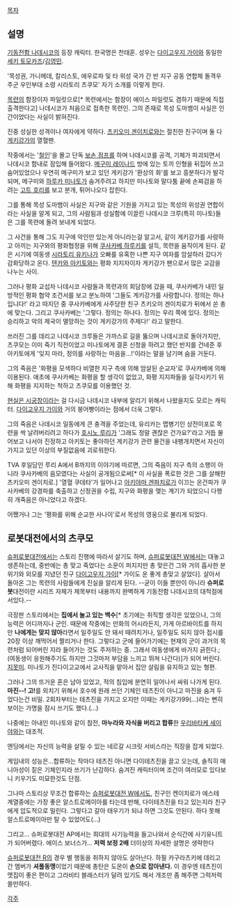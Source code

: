 [[목차]]
== 설명 ==
[[기동전함 나데시코]]의 등장 캐릭터. 한국명은 천태훈. 성우는 [[다이고우지 가이]]와 동일한 [[세키 토모카즈]]/[[김영민]].

'목성권, 가니메데, 칼리스토, 에우로파 및 타 위성 국가 간 반 지구 공동 연합체 돌격우주군 우인부대 소령 시라토리 츠쿠모' 자기 소개를 이렇게 한다.

[[목련]]의 함장이자 파일럿으로[* 목련에서는 함장이 에이스 파일럿도 겸하기 때문에 직접 출격한다고] 나데시코가 처음으로 접촉한 목련인. 그의 존재로 목성 도마뱀이 사실은 인간이었다는 사실이 밝혀진다.

진중 성실한 성격이나 여자에게 약하다. [[츠키오미 겐이치로]]와는 절친한 친구이며 둘 다 [[게키강가]]의 열혈팬. 

작중에서는 '[[철인]]'을 몰고 단독 [[보손 점프]]를 하며 나데시코를 공격, 기체가 파괴되면서 나데시코 함내로 잠입해 들어왔다. [[메구미 레이나드]] 방에 있는 토끼 인형을 뒤집어 쓰고 숨어있었으나 우연히 메구미가 보고 있던 게키강가 '환상의 화'를 보고 흥분하다가 발각되며, 메구미와 [[하루카 미나토]]가 숨겨주려고 하지만 미나토와 말다툼 끝에 손찌검을 하려는 [[고트 호리]]를 보고 분개, 튀어나오다 잡힌다.

그를 통해 목성 도마뱀이 사실은 지구와 같은 기원을 가지고 있는 목성의 위성권 연합이라는 사실을 알게 되고, 그의 사람됨과 성실함에 이끌린 나데시코 크루(특히 미나토)들은 그를 목련에 돌려 보내게 되었다.

그 사건을 통해 그도 지구에 악인만 있는게 아니라는걸 알고서, 같이 게키강가를 사랑하고 아끼는 지구와의 평화협정을 위해 [[쿠사카베 하루키]]를 설득, 목련을 움직이게 된다. 같은 시기에 여동생 [[시라토리 유키나]]가 오빠를 유혹한 나쁜 지구 여자를 암살하러 갔다가 감화당하고 온다. [[텐카와 아키토]]와는 평화 지지자이자 게키강가 팬으로서 많은 교감을 나누는 사이.

그러나 평화 교섭차 나데시코 사람들과 목련과의 회담장에 갔을 때, 쿠사카베가 내민 일방적인 평화 협약 조건서를 보고 분노하여 '그들도 게키강가를 사랑합니다. 정의는 하나입니다!' 라고 따지던 중 쿠사카베에게 사주당한 친구 츠키오미 겐이치로가 뒤에서 쏜 총에 맞는다. 그리고 쿠사카베는 '그렇다. 정의는 하나다. 정의는 우리 쪽에 있다. 정의는 승리하고 악의 제국이 멸망하는 것이 게키강가의 주제다!' 라고 말한다.

쓰러진 그를 데리고 나데시코 크루들은 가까스로 길을 뚫으며 나데시코로 돌아가지만, 츠쿠모는 이미 죽기 직전이었고 미나토에게 결혼 신청을 하려고 했던 반지를 건네준 후 아키토에게 '잊지 마라, 정의를 사랑하는 마음을...!'이라는 말을 남기며 숨을 거둔다.

그의 죽음은 '화평을 모색하다 비열한 지구 측에 의해 암살된 순교자'로 쿠사카베에 의해 이용된다. 애초에 쿠사카베는 화평을 할 생각이 없었고, 화평 지지파들을 실각시키기 위해 화평을 지지하는 척하고 츠쿠모를 이용했던 것.

[[현실은 시궁창]]이라는 걸 다시금 나데시코 내부에 알리기 위해서 나왔을지도 모르는 캐릭터. [[다이고우지 가이]]와 거의 붕어빵이라는 점에서 더욱 그렇다.

그의 죽음은 나데시코 일동에게 큰 충격을 주었는데, 유리카는 맵병기인 상전이포로 목련을 싹 날려버리려고 하다가 [[호시노 루리]]가 '그래도 정말 괜찮은 건가요?'라고 거듭 물어보고 나서야 진정하고 아키토는 좋아하던 게키강가 관련 물건을 내팽개치면서 자신이 가지고 있던 이상의 부질없음에 괴로워한다.

TVA 후일담인 루리 A에서 B까지의 이야기에 따르면, 그의 죽음이 지구 측의 소행이 아니라 쿠사카베의 음모였다는 사실이 공개됨으로써[* 이 사실을 폭로한 것은 그를 살해한 츠키오미 겐이치로.] '열혈 쿠데타'가 일어나고 [[아키야마 겐파치로]]가 이끄는 온건파가 쿠사카베의 강경파를 축출하고 신정권을 수립, 지구와 화평을 맺는 계기가 되었으니 다행히 개죽음은 아니었다고 하겠다.

어쨌거나 그는 '평화를 위해 순교한 사나이'로서 목성의 영웅으로 불리게 되었다.

== 로봇대전에서의 츠쿠모 ==
[[슈퍼로봇대전]]에서는 스토리 진행에 따라서 살기도 하며, [[슈퍼로봇대전 W]]에서는 대놓고 생존하는데, 중반에는 총 맞고 죽었다는 소문이 퍼지지만 총 맞은건 그와 거의 흡사한 분위기와 외모를 지녔던 친구 [[다이고우지 가이]][* 가이도 운 좋게 총맞고 살았다]. 살아서 돌아온 그는 목련의 사람들에게 진실을 알리게 된다. --굳이 이들 뿐만이 아니라 '''슈퍼로봇'''대전이란 시리즈 자체가 제목부터 내용까지 완벽하게 기동전함 나데시코의 대척점에 서있다.--

극장판 스토리에서는 '''집에서 놀고 있는 백수'''[* 초기에는 취직할 생각은 있었으나, 그의 능력은 어디까지나 군인. 때문에 작중에는 만화의 어시라든지, 가게 아르바이트를 하지만 '''나에게는 맞지 않아'''라면서 일주일도 안 돼서 때려치거나, 일주일도 되지 않아 접시를 20장 이상 깨먹어서 짤리거나 한다. 그렇다고 군에 들어가기에는 현재의 군이 과거의 목련처럼 되어버린 지라 들어가는 것도 주저하는 중. 그래서 여동생에게 바가지 긁힌다.; (여동생이 응원해주기도 하지만 그것마저 부담을 느끼고 뛰쳐 나간다)]가 되어 버린다. [[지못미]]. 미나토가 진다이고교에서 교사직을 맡아서 집안 살림을 유지하고 있는 형편.

그러나 그의 뜨거운 혼은 남아 있었고, 적의 침입에 분연히 일어나서 싸워 나가게 된다. '''마진--! 고!'''를 외치기 위해서 호수에 원래 쓰던 기체인 테츠진이 아니고 마진을 숨겨 두었다는건 비밀. 2회차부터는 테츠진을 가지고 오지만 이때는 게키강가99(…)라는 뻔히 보이는 가명을 잠시 쓰기도 했다.(…)

나중에는 아내인 미나토와 같이 참전, '''마누라와 자식을 버리고 합류'''한 [[우리바타케 세이야]]와는 대조적.

엔딩에서는 자신의 능력을 살릴 수 있는 네르갈 시크릿 서비스라는 직장을 잡게 되었다.

게임내의 성능은…합류하는 작마다 테츠진 아니면 다이테츠진을 끌고 오는데, 솔직히 매니아성이 짙은 기체인지라 쓰기가 난감하다. 숨겨진 캐릭터이며 조건이 여러모로 있다보니 키우기도 미묘한것도 단점. 

그나마 스토리상 무조건 합류하는 [[슈퍼로봇대전 W]]에서도, 친구인 켄이치로가 에스테 계열중에는 가장 좋은 알스트로메이아를 타는데 반해, 다이테츠진을 타고 있는지라 친구에게 압도적으로 밀린다. 그렇다고 갈아 태우기가 되냐 하면 그것도 안된다. 하다 못해 알스트로메이아만 탈 수 있었어도(…)

그리고... 슈퍼로봇대전 AP에서는 희대의 사기능력을 들고나와서 순식간에 사기유니트가 되어버렸다. 에이스 보너스가... '''저력 보정 2배'''
더이상의 자세한 설명은 생략한다

[[슈퍼로봇대전 R]]의 경우 별 행동을 취하지 않아도 살아난다. 하필 카구라츠키에 데리고 간 멤버가 '''셔플동맹'''이었기 때문에 총탄은 도몬이 '''손으로 잡아낸다.''' 이 경우엔 테츠진이 맷집이 좋은 편이고 그라비티 블래스터가 달려 있기도 해서 개조만 좀 해주면 그럭저럭 쓸만하다.

[[각주]]
